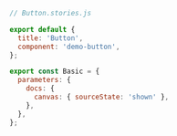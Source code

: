 ```js
// Button.stories.js

export default {
  title: 'Button',
  component: 'demo-button',
};

export const Basic = {
  parameters: {
    docs: {
      canvas: { sourceState: 'shown' },
    },
  },
};
```
